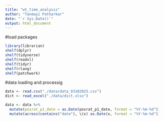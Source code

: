 ```yaml
---
title: "wt_time_analysis"
author: "Tanmayi Patharkar"
date: "`r Sys.Date()`"
output: html_document
---
```

#load packages 
```r
library(librarian)
shelf(dplyr) 
shelf(tidyverse)
shelf(readxl)
shelf(tidyr)
shelf(rlang)
shelf(patchwork)
```

#data loading and processig 
```r
data <- read.csv("./data/data_03102025.csv") 
dict <- read_excel("./data/dict.xlsx")

data <- data %>%
  mutate(posrat_p1_date = as.Date(posrat_p1_date, format = "%Y-%m-%d")) %>%
  mutate(across(contains("date"), \(x) as.Date(x, format = "%Y-%m-%d"))) 
```
